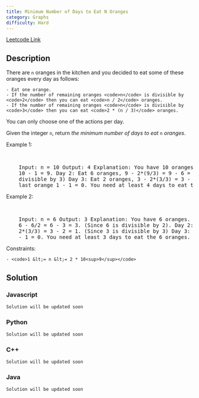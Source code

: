 ```yaml
---
title: Minimum Number of Days to Eat N Oranges
category: Graphs
difficulty: Hard
---
```


<Callout>

[Leetcode Link](https://leetcode.com/problems/minimum-number-of-days-to-eat-n-oranges)

</Callout>

## Description

There are <code>n</code> oranges in the kitchen and you decided to eat some of these oranges every day as follows:

    - Eat one orange.
    - If the number of remaining oranges <code>n</code> is divisible by <code>2</code> then you can eat <code>n / 2</code> oranges.
    - If the number of remaining oranges <code>n</code> is divisible by <code>3</code> then you can eat <code>2 * (n / 3)</code> oranges.

You can only choose one of the actions per day.

Given the integer <code>n</code>, return _the minimum number of days to eat_ <code>n</code> _oranges_.

Example 1:

<br />
<pre className="overflow-x-auto">
	Input: n = 10 Output: 4 Explanation: You have 10 oranges. Day 1: Eat 1 orange,
	10 - 1 = 9. Day 2: Eat 6 oranges, 9 - 2*(9/3) = 9 - 6 = 3. (Since 9 is
	divisible by 3) Day 3: Eat 2 oranges, 3 - 2*(3/3) = 3 - 2 = 1. Day 4: Eat the
	last orange 1 - 1 = 0. You need at least 4 days to eat the 10 oranges.
</pre>

Example 2:

<br />
<pre className="overflow-x-auto">
	Input: n = 6 Output: 3 Explanation: You have 6 oranges. Day 1: Eat 3 oranges,
	6 - 6/2 = 6 - 3 = 3. (Since 6 is divisible by 2). Day 2: Eat 2 oranges, 3 -
	2*(3/3) = 3 - 2 = 1. (Since 3 is divisible by 3) Day 3: Eat the last orange 1
	- 1 = 0. You need at least 3 days to eat the 6 oranges.
</pre>

Constraints:

    - <code>1 &lt;= n &lt;= 2 * 10<sup>9</sup></code>

## Solution

### Javascript

```javascript
Solution will be updated soon
```

### Python

```python
Solution will be updated soon
```

### C++

```cpp
Solution will be updated soon
```

### Java

```java
Solution will be updated soon
```
